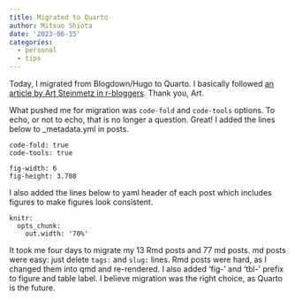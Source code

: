 ```yaml
---
title: Migrated to Quarto
author: Mitsuo Shiota
date: '2023-06-15'
categories:
  - personal
  - tips
---
```


Today, I migrated from Blogdown/Hugo to Quarto.
I basically followed [an article by Art Steinmetz in r-bloggers](https://www.r-bloggers.com/2022/01/switching-to-quarto-from-blogdown/).
Thank you, Art.

What pushed me for migration was `code-fold` and `code-tools` options.
To echo, or not to echo, that is no longer a question.
Great!
I added the lines below to _metadata.yml in posts.

```
code-fold: true
code-tools: true

fig-width: 6
fig-height: 3.708
```

I also added the lines below to yaml header of each post which includes figures to make figures look consistent.

```
knitr: 
  opts_chunk: 
    out.width: '70%'
```

It took me four days to migrate my 13 Rmd posts and 77 md posts.
md posts were easy: just delete `tags:` and `slug:` lines. 
Rmd posts were hard, as I changed them into qmd and re-rendered.
I also added 'fig-' and 'tbl-' prefix to figure and table label.
I believe migration was the right choice, as Quarto is the future.
